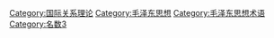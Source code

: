 {{Catmore}}

[[Category:国际关系理论|Category:国际关系理论]]
[[Category:毛泽东思想|Category:毛泽东思想]]
[[Category:毛泽东思想术语|Category:毛泽东思想术语]]
[[Category:名数3|Category:名数3]]